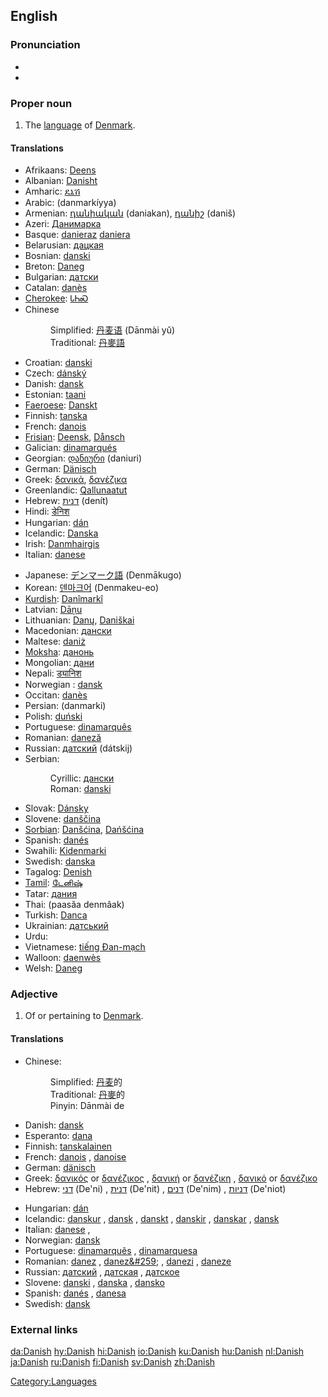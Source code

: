 {{see|danish}}
{{interwiktionary|code=da}}
==English==

===Pronunciation===
*{{IPA|/deɪnɪʃ/}}
*{{audio|en-uk-Danish.ogg|Audio (UK)}}

===Proper noun===
{{wikipedia}}
{{en-proper noun}}

# The [[language]] of [[Denmark]].

====Translations====
{{top}}
*Afrikaans: [[Deens]]
*Albanian: [[Danisht]]
*Amharic: [[ዴኒሽ]]
*Arabic: {{ARchar|[[دانماركية]]}} (danmarkíyya) {{f}}
*Armenian: [[դանիական]] (daniakan), [[դանիշ]] (daniš)
*Azeri: [[Данимарка]]
*Basque: [[danieraz]] [[daniera]]
*Belarusian: [[дацкая]]
*Bosnian: [[danski#Bosnian|danski]] {{m}}
*Breton: [[Daneg]]
*Bulgarian: [[датски]]
*Catalan: [[danès]] {{m}}
*[[Cherokee]]: [[ᏓᏂᏍ]]
*Chinese
*:Simplified: [[丹麦语]] (Dānmài yǔ)
*:Traditional: [[丹麥語]]
*Croatian: [[danski]]
*Czech: [[dánský]]
*Danish: [[dansk]]
*Estonian: [[taani]]
*[[Faeroese]]: [[Danskt]]
*Finnish: [[tanska]]
*French: [[danois]] {{m}}
*[[Frisian]]: [[Deensk]], [[Dånsch]]
*Galician: [[dinamarqués]]
*Georgian: [[დანიური]] (daniuri)
*German: [[Dänisch]] {{n}}
*Greek: [[δανικά]], [[δανέζικα]]
*Greenlandic: [[Qallunaatut]]
*Hebrew: [[דנית]] (denít)
*Hindi: [[डेनिश]]
*Hungarian: [[dán]]
*Icelandic: [[Danska]]
*Irish: [[Danmhairgis]]
*Italian: [[danese]] {{m}}
{{mid}}
*Japanese: [[デンマーク語]] (Denmākugo)
*Korean: [[덴마크어]] (Denmakeu-eo)
*[[Kurdish]]: [[Danîmarkî]]
*Latvian: [[Dāņu]]
*Lithuanian: [[Danų]], [[Daniškai]]
*Macedonian: [[дански]]
*Maltese: [[daniż]]
*[[Moksha]]: [[данонь]]
*Mongolian: [[дани]]
*Nepali: [[ड्यानिश]]
*Norwegian<!--do not wikify-->: [[dansk]]
*Occitan: [[danès]]
*Persian: {{FAchar|[[دانمارکی]]}} (danmarki)
*Polish: [[duński]]
*Portuguese: [[dinamarquês]] {{m}}
*Romanian: [[daneză]] {{f}}
*Russian: [[датский]] (dátskij)
*Serbian:
*:Cyrillic: [[дански#Serbian|дански]] {{m}}
*:Roman: [[danski#Serbian|danski]] {{m}}
*Slovak: [[Dánsky]]
*Slovene: [[danščina]] {{f}}
*[[Sorbian]]: [[Danšćina]], [[Dańšćina]]
*Spanish: [[danés]] {{m}}
*Swahili: [[Kidenmarki]]
*Swedish: [[danska]]
*Tagalog: [[Denish]]
*[[Tamil]]: [[டேனிஷ்]]
*Tatar: [[дания]]
*Thai: {{THchar|[[ภาษาเดนมาร์ก]]}} (paasăa denmâak)
*Turkish: [[Danca]]
*Ukrainian: [[датський]]
*Urdu: {{URchar|[[ڈينش]]}}
*Vietnamese: [[tiếng Đan-mạch]]
*Walloon: [[daenwès]]
*Welsh: [[Daneg]]
{{bottom}}

<!--split to [[danish]]

===Noun===
'''Danish''' ([[Danishes]])

# ''Danish pastry'', light sweet yeast-raised roll usually filled with fruits

====Translations====
*Danish: [[wienerbrød]]
*Finnish: [[viineri]], [[wienerleipä]]
*Swedish: [[wienerbröd]] {{n}}

====See also====
*[[w:en:Danish pastry|Wikipedia article on Danish pastries]]
-->

===Adjective===
{{en-adj|-}}

# Of or pertaining to [[Denmark]].

====Translations====
{{top}}
*Chinese:
*:Simplified: [[丹麦]]的
*:Traditional: [[丹麥]]的
*:Pinyin: Dānmài de
*Danish: [[dansk]]
*Esperanto: [[dana]]
*Finnish: [[tanskalainen]]
*French: [[danois]] {{m}}, [[danoise]] {{f}}
*German: [[dänisch]]
*Greek: [[δανικός]] or [[δανέζικος]] {{m}}, [[δανική]] or [[δανέζικη]] {{f}}, [[δανικό]] or [[δανέζικο]] {{n}}
*Hebrew: [[דני]] (De'ni) {{m}}, [[דנית]] (De'nit) {{f}}, [[דנים]] (De'nim) {{m}} {{p}}, [[דניות]] (De'niot){{f}} {{p}}
{{mid}}
*Hungarian: [[dán]]
*Icelandic: [[danskur]] {{m}}, [[dansk]] {{f}}, [[danskt]] {{n}}, [[danskir]] {{m}} {{p}},  [[danskar]] {{f}} {{p}}, [[dansk]] {{n}} {{p}}
*Italian: [[danese]] {{m}}, {{f}}
*Norwegian: [[dansk]]
*Portuguese: [[dinamarquês]] {{m}}, [[dinamarquesa]] {{f}}
*Romanian: [[danez]] {{m}}, [[danez&#259;]] {{f}}, [[danezi]] {{p}}, [[daneze]] {{f}} {{p}}
*Russian: [[датский]] {{m}}, [[датская]] {{f}}, [[датское]] {{n}}
*Slovene: [[danski]] {{m}}, [[danska]] {{f}}, [[dansko]] {{n}}
*Spanish: [[danés]] {{m}}, [[danesa]] {{f}}
*Swedish: [[dansk]]
{{bottom}}

===External links===
{{ethnologue|code=dan}}

[[Category:Languages]]

[[da:Danish]]
[[hy:Danish]]
[[hi:Danish]]
[[io:Danish]]
[[ku:Danish]]
[[hu:Danish]]
[[nl:Danish]]
[[ja:Danish]]
[[ru:Danish]]
[[fi:Danish]]
[[sv:Danish]]
[[zh:Danish]]